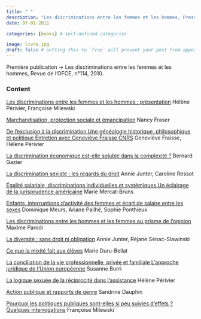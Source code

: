 ```yaml
---
title: " "
description: "Les discriminations entre les femmes et les hommes, Presses de Sciences Po, 2011. ISBN: 9782724612011"
date: 07-01-2011

categories: [books] # self-defined categories

image: livre.jpg
draft: false # setting this to `true` will prevent your post from appearing on your listing page until you're ready!
---
```


Première publication -\> Les discriminations entre les femmes et les hommes, Revue de l'OFCE, n°114, 2010.

### Content

[Les discriminations entre les femmes et les hommes : présentation](https://www.ofce.sciences-po.fr/pdf/revue/1-114.pdf) Hélène Périvier, Françoise Milewski

[Marchandisation, protection sociale et émancipation](https://www.ofce.sciences-po.fr/pdf/revue/2-114.pdf) Nancy Fraser

[De l'exclusion à la discrimination Une généalogie historique, philosophique et politique Entretien avec Geneviève Fraisse CNRS](https://www.ofce.sciences-po.fr/pdf/revue/3-114.pdf) Geneviève Fraisse, Hélène Périvier

[La discrimination économique est-elle soluble dans la complexité ?](https://www.ofce.sciences-po.fr/pdf/revue/4-114.pdf) Bernard Gazier

[La discrimination sexiste : les regards du droit](https://www.ofce.sciences-po.fr/pdf/revue/5-114.pdf) Annie Junter, Caroline Ressot

[Égalité salariale, discriminations individuelles et systémiques Un éclairage de la jurisprudence américaine](https://www.ofce.sciences-po.fr/pdf/revue/6-114.pdf) Marie Mercat-Bruns

[Enfants, interruptions d'activité des femmes et écart de salaire entre les sexes](https://www.ofce.sciences-po.fr/pdf/revue/7-114.pdf) Dominique Meurs, Ariane Pailhé, Sophie Ponthieux

[Les discriminations entre les hommes et les femmes au prisme de l'opinion](https://www.ofce.sciences-po.fr/pdf/revue/8-114.pdf) Maxime Parodi

[La diversité : sans droit ni obligation](https://www.ofce.sciences-po.fr/pdf/revue/9-114.pdf) Annie Junter, Réjane Sénac-Slawinski

[Ce que la mixité fait aux élèves](https://www.ofce.sciences-po.fr/pdf/revue/10-114.pdf) Marie Duru-Bellat

[La conciliation de la vie professionnelle, privée et familiale L'approche juridique de l'Union européenne](https://www.ofce.sciences-po.fr/pdf/revue/11-114.pdf) Susanne Burri

[La logique sexuée de la réciprocité dans l'assistance](https://www.ofce.sciences-po.fr/pdf/revue/12-114.pdf) Hélène Périvier

[Action publique et rapports de genre](https://www.ofce.sciences-po.fr/pdf/revue/13-114.pdf) Sandrine Dauphin

[Pourquoi les politiques publiques sont-elles si peu suivies d'effets ? Quelques interrogations](https://www.ofce.sciences-po.fr/pdf/revue/14-114.pdf) Françoise Milewski

\
